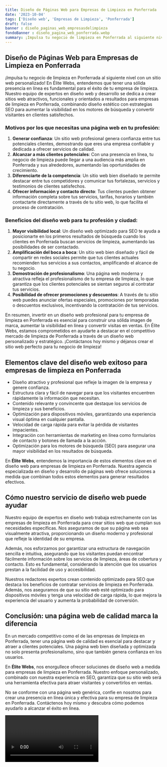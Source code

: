 ```yaml
---
title: Diseño de Páginas Web para Empresas de Limpieza en Ponferrada
date: '2023-10-04'
tags: ['Diseño web', 'Empresas de Limpieza', 'Ponferrada']
draft: false
banner : diseño_paginas_web_empresasdelimpieza
fondoBanner : diseño_pagina_web_ponferrada.webp
summary: ¡Impulsa tu negocio de limpieza en Ponferrada al siguiente nivel con un sitio web personalizado! En Élite Webs, entendemos que tener una sólida presencia en línea es fundamental para el éxito de tu empresa de limpieza. Nuestro equipo de expertos en diseño web y desarrollo se dedica a crear sitios web atractivos, funcionales y orientados a resultados para empresas de limpieza en Ponferrada, combinando diseño estético con estrategias SEO para aumentar la visibilidad en los motores de búsqueda y convertir visitantes en clientes satisfechos.
---
```


## Diseño de Páginas Web para Empresas de Limpieza en Ponferrada

¡Impulsa tu negocio de limpieza en Ponferrada al siguiente nivel con un sitio web personalizado! En Élite Webs, entendemos que tener una sólida presencia en línea es fundamental para el éxito de tu empresa de limpieza. Nuestro equipo de expertos en diseño web y desarrollo se dedica a crear sitios web atractivos, funcionales y orientados a resultados para empresas de limpieza en Ponferrada, combinando diseño estético con estrategias SEO para aumentar la visibilidad en los motores de búsqueda y convertir visitantes en clientes satisfechos.

### Motivos por los que necesitas una página web en tu profesión:

1. **Generar confianza**: Un sitio web profesional genera confianza entre tus potenciales clientes, demostrando que eres una empresa confiable y dedicada a ofrecer servicios de calidad.
2. **Alcanzar a más clientes potenciales**: Con una presencia en línea, tu negocio de limpieza puede llegar a una audiencia más amplia en Ponferrada y sus alrededores, aumentando las oportunidades de crecimiento.
3. **Diferenciarte de la competencia**: Un sitio web bien diseñado te permite destacar entre tus competidores y comunicar tus fortalezas, servicios y testimonios de clientes satisfechos.
4. **Ofrecer información y contacto directo**: Tus clientes pueden obtener información completa sobre tus servicios, tarifas, horarios y también contactarte directamente a través de tu sitio web, lo que facilita el proceso de contratación.

### Beneficios del diseño web para tu profesión y ciudad:

1. **Mayor visibilidad local**: Un diseño web optimizado para SEO te ayuda a posicionarte en los primeros resultados de búsqueda cuando los clientes en Ponferrada buscan servicios de limpieza, aumentando las posibilidades de ser contactado.
2. **Amplificación del boca a boca**: Un sitio web bien diseñado y fácil de compartir en redes sociales permite que tus clientes actuales recomienden tus servicios a sus contactos, amplificando el alcance de tu negocio.
3. **Demostración de profesionalismo**: Una página web moderna y atractiva refleja el profesionalismo de tu empresa de limpieza, lo que garantiza que los clientes potenciales se sientan seguros al contratar tus servicios.
4. **Posibilidad de ofrecer promociones y descuentos**: A través de tu sitio web puedes anunciar ofertas especiales, promociones por temporadas o descuentos exclusivos, incentivando la contratación de tus servicios.

En resumen, invertir en un diseño web profesional para tu empresa de limpieza en Ponferrada es esencial para construir una sólida imagen de marca, aumentar la visibilidad en línea y convertir visitas en ventas. En Élite Webs, estamos comprometidos en ayudarte a destacar en el competitivo mercado de limpieza de Ponferrada a través de un diseño web personalizado y estratégico. ¡Contáctanos hoy mismo y déjanos crear el sitio web perfecto para tu negocio de limpieza!

<GifSeo />

<Cta />

## Elementos clave del diseño web exitoso para empresas de limpieza en Ponferrada

- Diseño atractivo y profesional que refleje la imagen de la empresa y genere confianza.
- Estructura clara y fácil de navegar para que los visitantes encuentren rápidamente la información que necesitan.
- Contenido relevante y convincente que destaque los servicios de limpieza y sus beneficios.
- Optimización para dispositivos móviles, garantizando una experiencia visual óptima en cualquier pantalla.
- Velocidad de carga rápida para evitar la pérdida de visitantes impacientes.
- Integración con herramientas de marketing en línea como formularios de contacto y botones de llamada a la acción.
- Optimización para los motores de búsqueda (SEO) para asegurar una mayor visibilidad en los resultados de búsqueda. 

En **Élite Webs**, entendemos la importancia de estos elementos clave en el diseño web para empresas de limpieza en Ponferrada. Nuestra agencia especializada en diseño y desarrollo de páginas web ofrece soluciones a medida que combinan todos estos elementos para generar resultados efectivos.

## Cómo nuestro servicio de diseño web puede ayudar

Nuestro equipo de expertos en diseño web trabaja estrechamente con las empresas de limpieza en Ponferrada para crear sitios web que cumplan sus necesidades específicas. Nos aseguramos de que su página web sea visualmente atractiva, proporcionando un diseño moderno y profesional que refleje la identidad de su empresa.

Además, nos esforzamos por garantizar una estructura de navegación sencilla e intuitiva, asegurando que los visitantes puedan encontrar fácilmente información sobre los servicios de limpieza, áreas de cobertura y contacto. Esto es fundamental, considerando la atención que los usuarios prestan a la facilidad de uso y accesibilidad.

Nuestros redactores expertos crean contenido optimizado para SEO que destaca los beneficios de contratar servicios de limpieza en Ponferrada. Además, nos aseguramos de que su sitio web esté optimizado para dispositivos móviles y tenga una velocidad de carga rápida, lo que mejora la experiencia del usuario y aumenta la probabilidad de conversión.

## Conclusión: una página web de calidad marca la diferencia

En un mercado competitivo como el de las empresas de limpieza en Ponferrada, tener una página web de calidad es esencial para destacar y atraer a clientes potenciales. Una página web bien diseñada y optimizada no solo presenta profesionalismo, sino que también genera confianza en los usuarios.

En **Élite Webs**, nos enorgullece ofrecer soluciones de diseño web a medida para empresas de limpieza en Ponferrada. Nuestro enfoque personalizado, combinado con nuestra experiencia en SEO, garantiza que su sitio web será una herramienta efectiva para atraer visitantes y convertirlos en ventas.

No se conforme con una página web genérica, confíe en nosotros para crear una presencia en línea única y efectiva para su empresa de limpieza en Ponferrada. Contáctenos hoy mismo y descubra cómo podemos ayudarlo a alcanzar el éxito en línea.

<Video />

<CtaBot job='Empresas de Limpieza' city='Ponferrada'/>

<Gmaps query='Ponferrada+españa+maps' />